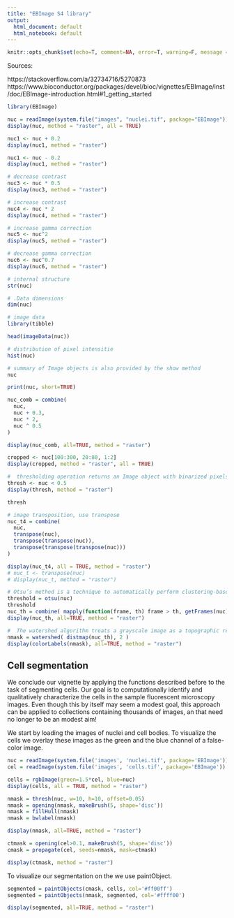 ```yaml
---
title: "EBImage S4 library"
output:
  html_document: default
  html_notebook: default
---
```


```r
knitr::opts_chunk$set(echo=T, comment=NA, error=T, warning=F, message = F, fig.align = 'center')
```

Sources: 

https://stackoverflow.com/a/32734716/5270873
https://www.bioconductor.org/packages/devel/bioc/vignettes/EBImage/inst/doc/EBImage-introduction.html#1_getting_started


```r
library(EBImage)

nuc = readImage(system.file("images", "nuclei.tif", package="EBImage"))
display(nuc, method = "raster", all = TRUE)
```

```r
nuc1 <- nuc + 0.2
display(nuc1, method = "raster")
```
```r
nuc1 <- nuc - 0.2
display(nuc1, method = "raster")
```

```r
# decrease contrast
nuc3 <- nuc * 0.5 
display(nuc3, method = "raster")
```

```r
# increase contrast
nuc4 <- nuc * 2
display(nuc4, method = "raster")
```

```r
# increase gamma correction
nuc5 <- nuc^2
display(nuc5, method = "raster")
```


```r
# decrease gamma correction
nuc6 <- nuc^0.7
display(nuc6, method = "raster")
```

```r
# internal structure
str(nuc)
```

```r
# .Data dimensions
dim(nuc)
```

```r
# image data
library(tibble)

head(imageData(nuc))
```

```r
# distribution of pixel intensitie
hist(nuc)
```

```r
# summary of Image objects is also provided by the show method
nuc
```

```r
print(nuc, short=TRUE)
```

```r
nuc_comb = combine(
  nuc,
  nuc + 0.3,
  nuc * 2,
  nuc ^ 0.5
)

display(nuc_comb, all=TRUE, method = "raster")
```

```r
cropped <- nuc[100:300, 20:80, 1:2]
display(cropped, method = "raster", all = TRUE)
```

```r
#  thresholding operation returns an Image object with binarized pixels values. 
thresh <- nuc < 0.5
display(thresh, method = "raster")
```

```r
thresh
```

```r
# image transposition, use transpose 
nuc_t4 = combine(
  nuc,
  transpose(nuc),
  transpose(transpose(nuc)),
  transpose(transpose(transpose(nuc)))
)

display(nuc_t4, all = TRUE, method = "raster")
# nuc_t <- transpose(nuc)
# display(nuc_t, method = "raster")
```

```r
# Otsu’s method is a technique to automatically perform clustering-based image thresholding.
threshold = otsu(nuc)
threshold
nuc_th = combine( mapply(function(frame, th) frame > th, getFrames(nuc), threshold, SIMPLIFY=FALSE) )
display(nuc_th, all=TRUE, method = "raster")

```

```r
#  The watershed algorithm treats a grayscale image as a topographic relief, or heightmap. 
nmask = watershed( distmap(nuc_th), 2 )
display(colorLabels(nmask), all=TRUE, method = "raster")
```

## Cell segmentation
We conclude our vignette by applying the functions described before to the task of segmenting cells. Our goal is to computationally identify and qualitatively characterize the cells in the sample fluorescent microscopy images. Even though this by itself may seem a modest goal, this approach can be applied to collections containing thousands of images, an that need no longer to be an modest aim!

We start by loading the images of nuclei and cell bodies. To visualize the cells we overlay these images as the green and the blue channel of a false-color image.

```r
nuc = readImage(system.file('images', 'nuclei.tif', package='EBImage'))
cel = readImage(system.file('images', 'cells.tif', package='EBImage'))

cells = rgbImage(green=1.5*cel, blue=nuc)
display(cells, all = TRUE, method = "raster")
```

```r
nmask = thresh(nuc, w=10, h=10, offset=0.05)
nmask = opening(nmask, makeBrush(5, shape='disc'))
nmask = fillHull(nmask)
nmask = bwlabel(nmask)

display(nmask, all=TRUE, method = "raster")
```


```r
ctmask = opening(cel>0.1, makeBrush(5, shape='disc'))
cmask = propagate(cel, seeds=nmask, mask=ctmask)

display(ctmask, method = "raster")
```
To visualize our segmentation on the we use paintObject.

```r
segmented = paintObjects(cmask, cells, col='#ff00ff')
segmented = paintObjects(nmask, segmented, col='#ffff00')

display(segmented, all=TRUE, method = "raster")
```

